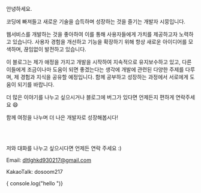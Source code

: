 
<MainVisual />

안녕하세요. 

코딩에 빠져들고 새로운 기술을 습득하며 성장하는 것을 즐기는 개발자 시뭉입니다.

웹서비스를 개발하는 것을 좋아하여 이를 통해 사용자들에게 가치를 제공하고자 노력하고 있습니다. 
사용자 경험을 개선하고 기능을 확장하기 위해 항상 새로운 아이디어를 모색하며, 끊임없이 발전하고 있습니다.

이 블로그는 제가 애정을 가지고 개발을 시작하여 지속적으로 유지보수하고 있고, 
다른 이들에게 조금이나마 도움이 되면 좋겠는다는 생각에
개발에 관련된 다양한 주제를 다루며, 제 경험과 지식을 공유할 예정입니다. 
함께 공부하고 성장하는 과정에서 서로에게 도움이 되기를 바랍니다.

더 많은 이야기를 나누고 싶으시거나 블로그에 버그가 있다면 언제든지 편하게 연락주세요 😄

함께 여정을 나누며 더 나은 개발자로 성장해봅시다!   

<br  />
<br  />

저와 대화를 나누고 싶으시다면 언제든 연락 주세요 :)

Email: dltlghkd930217@gmail.com

KakaoTalk: dosoom217

{ console.log("hello ")}

